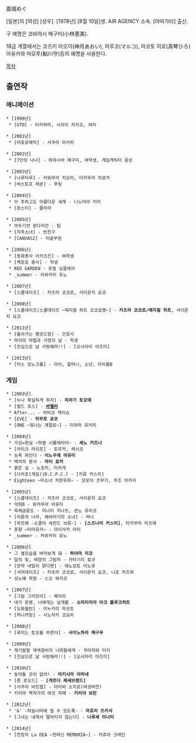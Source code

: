 亜城めぐ

[일본]의 [여성] [성우]. [1978년] [8월 10일]생. AIR AGENCY 소속. [야마가타] 출신.

구 예명은 코바야시 메구미(小林恵美).

18금 계열에서는 코즈키 아오이(神月あおい), 마루코(マルコ), 마코토 히로(真琴ひろ) 아유카와 마모루(鮎川守)등의 예명을 사용한다.

[[목차]]

== 출연작 ==
=== 애니메이션 ===
 * [1999년]
  * [GTO] - 타카하마, 시라이 치카코, 여자

 * [2001년]
  * [마호로매틱] - 사쿠라 아키미

 * [2002년]
  * [7인의 나나] - 하야시바 메구미, 여학생, 게임캐릭터 음성

 * [2003년]
  * [나루타루] - 카와무라 치오미, 타카무라 히로카
  * [바스토프 레몬] - 푸링

 * [2004년]
  * 이 추하고도 아름다운 세계 - 니노미야 키미
  * [몬스터] - 클라라

 * [2005년]
  * 마두기전 판다리안 - 팀
  * [지옥소녀] - 반친구
  * [CANVAS2] - 미술부원

 * [2006년]
  * [동화총사 아카즈킨] - 여학생
  * [케로로 중사] - 학생
  * RED GARDEN - 포럴 싱클레어
  * _summer - 카와카미 유노

 * [2007년]
  * [스쿨데이즈] - 카츠라 코코로, 사이온지 요코

 * [2008년]
  * [스쿨데이즈|스쿨데이즈 ~매지컬 하트 코코로쨩~] - '''카츠라 코코로/매지컬 하트''', 사이온지 요코

 * [2011년]
  * [돌아가는 펭귄드럼] - 간호사
  * 마이의 마법과 가정의 날 - 학생
  * [진심으로 날 사랑해라!!] - [오시타리 아즈미]

 * [2013년]
  * [미스 모노크롬] - 아이, 할머니, 소년, 아이돌B

=== 게임 ===
 * [2003년]
  * [누나 확실하게 하자] - '''히라기 토모에'''
  * [발드 포스] - '''[[바첼러]]'''
  * After... - 아비코 케이쇼
  * [EVE] - '''히무로 쿄코'''
  * [ONE ~빛나는 계절로~] - 미야마 유키미

 * [2004년]
  * 가상=현실 ~하렘 시뮬레이터~ - '''세노 카즈나'''
  * [라이크 라이프] - 토우카, 케시코
  * 능욕 파인더 - '''이노우에 마유미'''
  * 백의의 봉사 - '''마이 료카'''
  * 붉은 실 - 노조미, 미카게
  * [다카포(게임)|D.C.P.C.] - [키류 카스미]
  * Eighteen ~미소녀 치한유희~ - 모모이 츠무기, 쿠조 아카리

 * [2005년]
  * [스쿨데이즈] - 카츠라 코코로, 사이온지 요코
  * 악희0 - 와카무라 아유미
  * 육체금융도 - 미나미 치나츠, 콘노 유리코
  * [차륜의 나라, 해바라기의 소녀] - 마나
  * [파르페 -쇼콜라 세컨드 브류-] - '''[스즈나미 카스리]''', 타카무라 미츠에
  * 혼향 ~타마유라~ - 아이사카 아이
  * _summer - 카와카미 유노

 * [2006년]
  * 그 옆모습을 바라보게 돼 - '''하야마 리코'''
  * 달의 빛, 태양의 그림자 - 카타기리 료코
  * [만약 내일이 맑다면] - 에노모토 미노루
  * [서머데이즈] - 카츠라 코코로, 사이온지 요코, 니조 카즈하
  * 성노예 학원 - 스오 와카코

 * [2007년]
  * [그림 그리모어] - 페어리
  * 내가 운명, 너에게는 날개를 - '''소피티리아 아크 플루크하트'''
  * [도화월탄] - 이누카이 마코토
  * [허니커밍] - 시노자키 코요리

 * [2008년]
  * [루이는 토모를 부른다] - '''사이노하라 메구무'''

 * [2009년]
  * 재기발랄 재색겸비의 너희들에게 - 쿠마자와 미키
  * [진심으로 날 사랑해라!!] - [오시타리 아즈미]

 * [2010년]
  * 놓아둘 곳이 없어! - '''마키시마 아마네'''
  * [룬 로오드] - '''[게르다 제세브랜드]'''
  * [사쿠라 비트맵] - 아이바 소지로(여성버전)
  * 키리야 백작가의 여섯 자매 - '''키리야 보탄'''

 * [2012년[
  * '&' -하늘너머에 필 수 있도록- - '''마호리 츠카사'''
  * [그녀는 내게서 떨어지지 않는다] - '''나루세 미나미'''

 * [2014년]
  * [천칭의 La DEA ~전여신 MEMORIA~] - 카츄아 크레인
